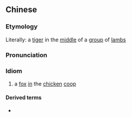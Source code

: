 {{also|虎入羊羣}}
==Chinese==
{{zh-forms|t2=虎入羊羣}}

===Etymology===
Literally: a [[tiger]] in the [[middle]] of a [[group]] of [[lamb]]s

===Pronunciation===
{{zh-pron
|m=hǔrù-yángqún
|c=fu2 jap6 joeng4 kwan4
|cat=id
}}

===Idiom===
{{zh-idiom}}

# a [[fox]] [[in]] the [[chicken]] [[coop]]

====Derived terms====
* {{zh-l|引虎入羊群}}